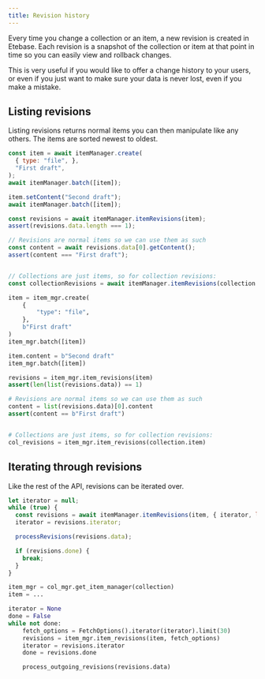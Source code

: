 ```yaml
---
title: Revision history
---
```




Every time you change a collection or an item, a new revision is created in Etebase. Each revision is a snapshot of the collection or item at that point in time so you can easily view and rollback changes.

This is very useful if you would like to offer a change history to your users, or even if you just want to make sure your data is never lost, even if you make a mistake.


## Listing revisions

Listing revisions returns normal items you can then manipulate like any others. The items are sorted newest to oldest.

<CodeTabs>
<TabItem value="js">

```js
const item = await itemManager.create(
  { type: "file", },
  "First draft",
);
await itemManager.batch([item]);

item.setContent("Second draft");
await itemManager.batch([item]);

const revisions = await itemManager.itemRevisions(item);
assert(revisions.data.length === 1);

// Revisions are normal items so we can use them as such
const content = await revisions.data[0].getContent();
assert(content === "First draft");


// Collections are just items, so for collection revisions:
const collectionRevisions = await itemManager.itemRevisions(collection.item);
```

</TabItem>
<TabItem value="py">

```python
item = item_mgr.create(
    {
        "type": "file",
    },
    b"First draft"
)
item_mgr.batch([item])

item.content = b"Second draft"
item_mgr.batch([item])

revisions = item_mgr.item_revisions(item)
assert(len(list(revisions.data)) == 1)

# Revisions are normal items so we can use them as such
content = list(revisions.data)[0].content
assert(content == b"First draft")


# Collections are just items, so for collection revisions:
col_revisions = item_mgr.item_revisions(collection.item)
```

</TabItem>
</CodeTabs>


## Iterating through revisions

Like the rest of the API, revisions can be iterated over.

<CodeTabs>
<TabItem value="js">

```js
let iterator = null;
while (true) {
  const revisions = await itemManager.itemRevisions(item, { iterator, limit: 5 });
  iterator = revisions.iterator;

  processRevisions(revisions.data);

  if (revisions.done) {
    break;
  }
}
```

</TabItem>
<TabItem value="py">

```python
item_mgr = col_mgr.get_item_manager(collection)
item = ...

iterator = None
done = False
while not done:
    fetch_options = FetchOptions().iterator(iterator).limit(30)
    revisions = item_mgr.item_revisions(item, fetch_options)
    iterator = revisions.iterator
    done = revisions.done

    process_outgoing_revisions(revisions.data)
```

</TabItem>
</CodeTabs>
